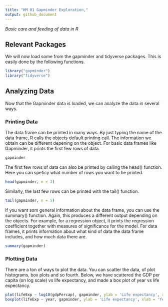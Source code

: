 ```yaml
---
title: "HM 01 Gapminder Exploration,"
output: github_document
---
```


*Basic care and feeding of data in R*

## Relevant Packages

We will now load some from the gapminder and tidyverse packages. This is easily done by the following functions.

```r
library("gapminder")
library("tidyverse")
```

## Analyzing Data

Now that the Gapminder data is loaded, we can analyze the data in several ways.

### Printing Data

The data frame can be printed in many ways. By just typing the name of the data frame, R calls the objects default printing call. The information we obtain can be different depening on the object. For basic data frames like Gapminder, it prints the first few rows of data.

```r
gapminder
```


The first few rows of data can also be printed by calling the head() function. Here you can speficy what number of rows you want to be printed. 

```r
head(gapminder, n = 3)
```


Similarly, the last few rows can be printed with the tail() function.

```r
tail(gapminder, n = 5)
```

If you want som general information about the data frame, you can use the summary() function. Again, this produces a different output depending on the objects. For example, for a regression object, it prints the regression coefficient together with measures of significance for the model. For data frames, it prints information about what kind of data the data frame includes, and how much data there are.

```r
summary(gapminder)
```


### Plotting Data

There are a ton of ways to plot the data. You can scatter the data, of plot histograms, box plots and so fourth. Below, we have scattered the GDP per capita (on log scale) vs life expectancy, and made a box plot of year vs life expectancy.

```r
plot(lifeExp ~ log10(gdpPercap), gapminder, ylab = 'Life expectancy', xlab = 'log10( GPD per capita )')
boxplot(lifeExp ~ year, gapminder, ylab = 'Life expectancy', xlab = 'Year')

```